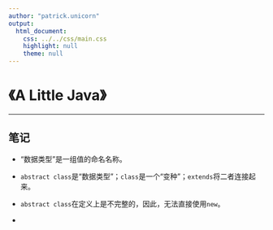 ```yaml
---
author: "patrick.unicorn"
output:
  html_document:
    css: ../../css/main.css
    highlight: null
    theme: null
---
```


《A Little Java》
===

* * *

## 笔记

+ “数据类型”是一组值的命名名称。 

+ `abstract class`是“数据类型”；`class`是一个“变种”；`extends`将二者连接起来。

+ `abstract class`在定义上是不完整的，因此，无法直接使用`new`。

+ 